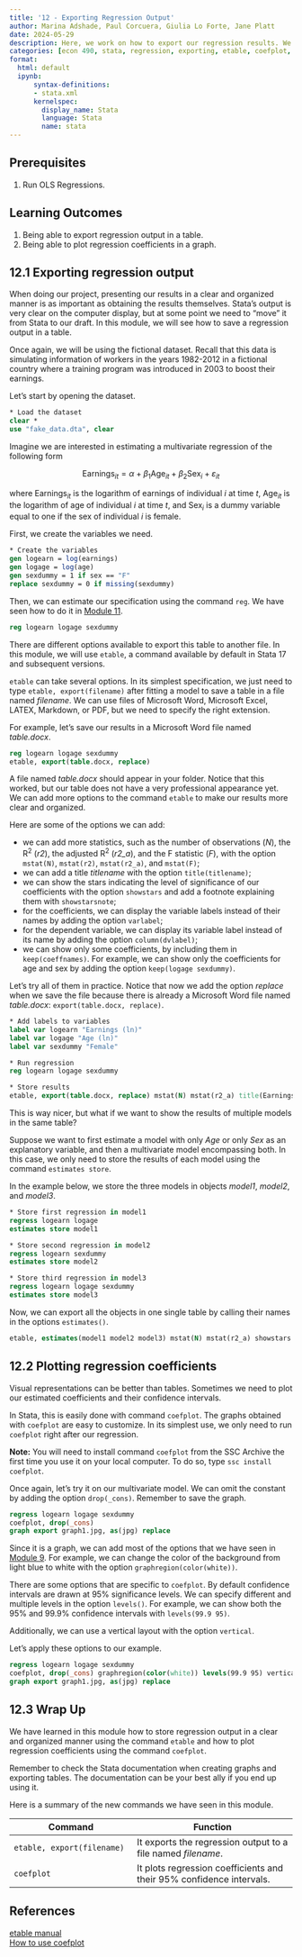 ```yaml
---
title: '12 - Exporting Regression Output'
author: Marina Adshade, Paul Corcuera, Giulia Lo Forte, Jane Platt
date: 2024-05-29
description: Here, we work on how to export our regression results. We introduce some commands to make our regression results look professional and to present our coefficients in a meaningful manner. 
categories: [econ 490, stata, regression, exporting, etable, coefplot, visualization]
format: 
  html: default
  ipynb:
      syntax-definitions: 
      - stata.xml
      kernelspec: 
        display_name: Stata
        language: Stata
        name: stata
---
```


## Prerequisites

1. Run OLS Regressions.

## Learning Outcomes

1. Being able to export regression output in a table. 
2. Being able to plot regression coefficients in a graph.


## 12.1 Exporting regression output

When doing our project, presenting our results in a clear and organized manner is as important as obtaining the results themselves. Stata's output is very clear on the computer display, but at some point we need to "move" it from Stata to our draft. In this module, we will see how to save a regression output in a table.

Once again, we will be using the fictional dataset. Recall that this data is simulating information of workers in the years 1982-2012 in a fictional country where a training program was introduced in 2003 to boost their earnings.

Let's start by opening the dataset.

```stata
* Load the dataset
clear *
use "fake_data.dta", clear
```

Imagine we are interested in estimating a multivariate regression of the following form

$$
\text{Earnings}_{it} = \alpha + \beta_1 \text{Age}_{it} + \beta_2 \text{Sex}_i + \varepsilon_{it}
$$

where $\text{Earnings}_{it}$ is the logarithm of earnings of individual $i$ at time $t$, $\text{Age}_{it}$ is the logarithm of age of individual $i$ at time $t$, and $\text{Sex}_i$ is a dummy variable equal to one if the sex of individual $i$ is female.

First, we create the variables we need.

```stata
* Create the variables
gen logearn = log(earnings)
gen logage = log(age)
gen sexdummy = 1 if sex == "F"
replace sexdummy = 0 if missing(sexdummy)
```

Then, we can estimate our specification using the command `reg`. We have seen how to do it in [Module 11](https://comet.arts.ubc.ca/docs/econ_490/econ490-stata/11_Linear_Reg.html). 

```stata
reg logearn logage sexdummy
```

There are different options available to export this table to another file. In this module, we will use `etable`, a command available by default in Stata 17 and subsequent versions.

`etable` can take several options. In its simplest specification, we just need to type `etable, export(filename)` after fitting a model to save a table in a file named *filename*. We can use files of Microsoft Word, Microsoft Excel, LATEX, Markdown, or PDF, but we need to specify the right extension.

For example, let's save our results in a Microsoft Word file named *table.docx*.

```stata
reg logearn logage sexdummy
etable, export(table.docx, replace)
```

A file named *table.docx* should appear in your folder. Notice that this worked, but our table does not have a very professional appearance yet. We can add more options to the command `etable` to make our results more clear and organized.

Here are some of the options we can add:

- we can add more statistics, such as the number of observations (*N*), the R$^2$ (*r2*), the adjusted R$^2$ (*r2_a*), and the F statistic (*F*), with the option `mstat(N)`, `mstat(r2)`, `mstat(r2_a)`, and `mstat(F)`; 
- we can add a title *titlename* with the option `title(titlename)`;
- we can show the stars indicating the level of significance of our coefficients with the option `showstars` and add a footnote explaining them with `showstarsnote`;
- for the coefficients, we can display the variable labels instead of their names by adding the option `varlabel`;
- for the dependent variable, we can display its variable label instead of its name by adding the option `column(dvlabel)`;
- we can show only some coefficients, by including them in `keep(coeffnames)`. For example, we can show only the coefficients for age and sex by adding the option `keep(logage sexdummy)`.

Let's try all of them in practice. Notice that now we add the option *replace* when we save the file because there is already a Microsoft Word file named *table.docx*: `export(table.docx, replace)`.

```stata
* Add labels to variables
label var logearn "Earnings (ln)"
label var logage "Age (ln)"
label var sexdummy "Female"

* Run regression
reg logearn logage sexdummy

* Store results
etable, export(table.docx, replace) mstat(N) mstat(r2_a) title(Earnings) showstars showstarsnote keep(logage sexdummy) varlabel column(dvlabel)
```

This is way nicer, but what if we want to show the results of multiple models in the same table?

Suppose we want to first estimate a model with only *Age* or only *Sex* as an explanatory variable, and then a multivariate model encompassing both. In this case, we only need to store the results of each model using the command `estimates store`.

In the example below, we store the three models in objects *model1*, *model2*, and *model3*.

```stata
* Store first regression in model1
regress logearn logage
estimates store model1

* Store second regression in model2
regress logearn sexdummy
estimates store model2

* Store third regression in model3
regress logearn logage sexdummy
estimates store model3
```

Now, we can export all the objects in one single table by calling their names in the options `estimates()`.

```stata
etable, estimates(model1 model2 model3) mstat(N) mstat(r2_a) showstars showstarsnote varlabel column(dvlabel) export(table.docx, replace)
```

## 12.2 Plotting regression coefficients

Visual representations can be better than tables. Sometimes we need to plot our estimated coefficients and their confidence intervals. 

In Stata, this is easily done with command `coefplot`. The graphs obtained with `coefplot` are easy to customize. In its simplest use, we only need to run `coefplot` right after our regression.

<div class="alert alert-info">

**Note:** You will need to install command `coefplot` from the SSC Archive the first time you use it on your local computer. To do so, type `ssc install coefplot`. </div>

Once again, let's try it on our multivariate model. We can omit the constant by adding the option `drop(_cons)`. Remember to save the graph.

```stata
regress logearn logage sexdummy
coefplot, drop(_cons)
graph export graph1.jpg, as(jpg) replace
```

Since it is a graph, we can add most of the options that we have seen in [Module 9](https://comet.arts.ubc.ca/docs/econ_490/econ490-stata/9_Stata_Graphs.html). For example, we can change the color of the background from light blue to white with the option `graphregion(color(white))`.

There are some options that are specific to `coefplot`. By default confidence intervals are drawn at 95% significance levels. We can specify different and multiple levels in the option `levels()`. For example, we can show both the 95% and 99.9% confidence intervals with `levels(99.9 95)`. 

Additionally, we can use a vertical layout with the option `vertical`.

Let's apply these options to our example.

```stata
regress logearn logage sexdummy
coefplot, drop(_cons) graphregion(color(white)) levels(99.9 95) vertical
graph export graph1.jpg, as(jpg) replace
```

## 12.3 Wrap Up
We have learned in this module how to store regression output in a clear and organized manner using the command `etable` and how to plot regression coefficients using the command `coefplot`.

Remember to check the Stata documentation when creating graphs and exporting tables. The documentation can be your best ally if you end up using it.

Here is a summary of the new commands we have seen in this module.

|Command| Function|
|-------|---------|
|`etable, export(filename)`|It exports the regression output to a file named *filename*.|
|`coefplot`|It plots regression coefficients and their 95% confidence intervals.|

## References 

[etable manual](https://www.stata.com/manuals/retable.pdf) <br>
[How to use coefplot](https://repec.sowi.unibe.ch/stata/coefplot/getting-started.html) <br>


